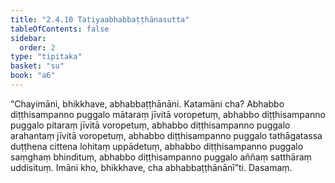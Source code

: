 ```yaml
---
title: "2.4.10 Tatiyaabhabbaṭṭhānasutta"
tableOfContents: false
sidebar:
  order: 2
type: "tipitaka"
basket: "su"
book: "a6"
---
```



<DynamicBreadcrumb />

<Division number="94" book="a6" bookNo="16" page="383">

<Paragraph number="707" book="a6">
“Chayimāni, bhikkhave, abhabbaṭṭhānāni. Katamāni cha? Abhabbo diṭṭhisampanno puggalo mātaraṃ jīvitā voropetuṃ, abhabbo diṭṭhisampanno puggalo pitaraṃ jīvitā voropetuṃ, abhabbo diṭṭhisampanno puggalo arahantaṃ jīvitā voropetuṃ, abhabbo diṭṭhisampanno puggalo tathāgatassa duṭṭhena cittena lohitaṃ uppādetuṃ, abhabbo diṭṭhisampanno puggalo saṃghaṃ bhindituṃ, abhabbo diṭṭhisampanno puggalo aññaṃ satthāraṃ uddisituṃ. Imāni kho, bhikkhave, cha abhabbaṭṭhānānī”ti.

</Paragraph>
</Division>

<Paragraph number="708" type="center" book="a6">
Dasamaṃ.
</Paragraph>